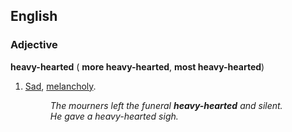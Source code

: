 ==English==
===Adjective===
'''heavy-hearted''' ({{compar}} '''more heavy-hearted''', {{superl}} '''most heavy-hearted''')

#{{idiom}} [[Sad]], [[melancholy]].
#:''The mourners left the funeral '''heavy-hearted''' and silent.''
#:''He gave a heavy-hearted sigh.''
